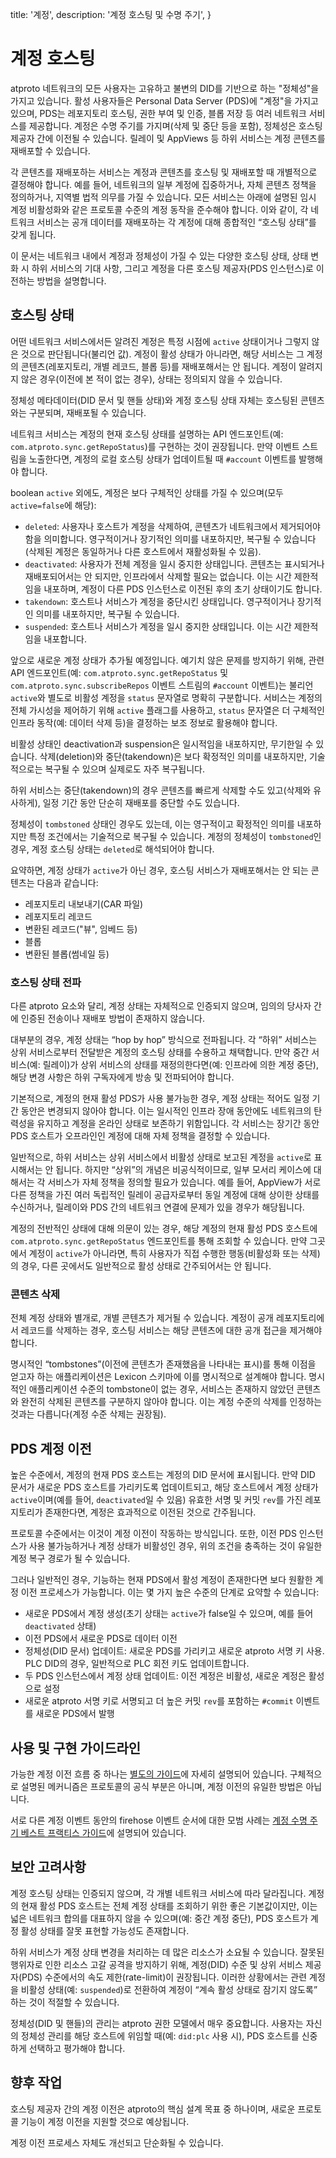   title: '계정',
  description: '계정 호스팅 및 수명 주기',
}

# 계정 호스팅

atproto 네트워크의 모든 사용자는 고유하고 불변의 DID를 기반으로 하는 "정체성"을 가지고 있습니다. 활성 사용자들은 Personal Data Server (PDS)에 "계정"을 가지고 있으며, PDS는 레포지토리 호스팅, 권한 부여 및 인증, 블롭 저장 등 여러 네트워크 서비스를 제공합니다. 계정은 수명 주기를 가지며(삭제 및 중단 등을 포함), 정체성은 호스팅 제공자 간에 이전될 수 있습니다. 릴레이 및 AppViews 등 하위 서비스는 계정 콘텐츠를 재배포할 수 있습니다.

각 콘텐츠를 재배포하는 서비스는 계정과 콘텐츠를 호스팅 및 재배포할 때 개별적으로 결정해야 합니다. 예를 들어, 네트워크의 일부 계정에 집중하거나, 자체 콘텐츠 정책을 정의하거나, 지역별 법적 의무를 가질 수 있습니다. 모든 서비스는 아래에 설명된 임시 계정 비활성화와 같은 프로토콜 수준의 계정 동작을 준수해야 합니다. 이와 같이, 각 네트워크 서비스는 공개 데이터를 재배포하는 각 계정에 대해 종합적인 “호스팅 상태”를 갖게 됩니다.

이 문서는 네트워크 내에서 계정과 정체성이 가질 수 있는 다양한 호스팅 상태, 상태 변화 시 하위 서비스의 기대 사항, 그리고 계정을 다른 호스팅 제공자(PDS 인스턴스)로 이전하는 방법을 설명합니다.

## 호스팅 상태

어떤 네트워크 서비스에서든 알려진 계정은 특정 시점에 `active` 상태이거나 그렇지 않은 것으로 판단됩니다(불리언 값). 계정이 활성 상태가 아니라면, 해당 서비스는 그 계정의 콘텐츠(레포지토리, 개별 레코드, 블롭 등)를 재배포해서는 안 됩니다. 계정이 알려지지 않은 경우(이전에 본 적이 없는 경우), 상태는 정의되지 않을 수 있습니다.

정체성 메타데이터(DID 문서 및 핸들 상태)와 계정 호스팅 상태 자체는 호스팅된 콘텐츠와는 구분되며, 재배포될 수 있습니다.

네트워크 서비스는 계정의 현재 호스팅 상태를 설명하는 API 엔드포인트(예: `com.atproto.sync.getRepoStatus`)를 구현하는 것이 권장됩니다. 만약 이벤트 스트림을 노출한다면, 계정의 로컬 호스팅 상태가 업데이트될 때 `#account` 이벤트를 발행해야 합니다.

boolean `active` 외에도, 계정은 보다 구체적인 상태를 가질 수 있으며(모두 `active=false`에 해당):

- `deleted`: 사용자나 호스트가 계정을 삭제하여, 콘텐츠가 네트워크에서 제거되어야 함을 의미합니다. 영구적이거나 장기적인 의미를 내포하지만, 복구될 수 있습니다(삭제된 계정은 동일하거나 다른 호스트에서 재활성화될 수 있음).
- `deactivated`: 사용자가 전체 계정을 일시 중지한 상태입니다. 콘텐츠는 표시되거나 재배포되어서는 안 되지만, 인프라에서 삭제할 필요는 없습니다. 이는 시간 제한적임을 내포하며, 계정이 다른 PDS 인스턴스로 이전된 후의 초기 상태이기도 합니다.
- `takendown`: 호스트나 서비스가 계정을 중단시킨 상태입니다. 영구적이거나 장기적인 의미를 내포하지만, 복구될 수 있습니다.
- `suspended`: 호스트나 서비스가 계정을 일시 중지한 상태입니다. 이는 시간 제한적임을 내포합니다.

앞으로 새로운 계정 상태가 추가될 예정입니다. 예기치 않은 문제를 방지하기 위해, 관련 API 엔드포인트(예: `com.atproto.sync.getRepoStatus` 및 `com.atproto.sync.subscribeRepos` 이벤트 스트림의 `#account` 이벤트)는 불리언 `active`와 별도로 비활성 계정을 `status` 문자열로 명확히 구분합니다. 서비스는 계정의 전체 가시성을 제어하기 위해 `active` 플래그를 사용하고, `status` 문자열은 더 구체적인 인프라 동작(예: 데이터 삭제 등)을 결정하는 보조 정보로 활용해야 합니다.

비활성 상태인 deactivation과 suspension은 일시적임을 내포하지만, 무기한일 수 있습니다. 삭제(deletion)와 중단(takendown)은 보다 확정적인 의미를 내포하지만, 기술적으로는 복구될 수 있으며 실제로도 자주 복구됩니다.

하위 서비스는 중단(takendown)의 경우 콘텐츠를 빠르게 삭제할 수도 있고(삭제와 유사하게), 일정 기간 동안 단순히 재배포를 중단할 수도 있습니다.

정체성이 `tombstoned` 상태인 경우도 있는데, 이는 영구적이고 확정적인 의미를 내포하지만 특정 조건에서는 기술적으로 복구될 수 있습니다. 계정의 정체성이 `tombstoned`인 경우, 계정 호스팅 상태는 `deleted`로 해석되어야 합니다.

요약하면, 계정 상태가 `active`가 아닌 경우, 호스팅 서비스가 재배포해서는 안 되는 콘텐츠는 다음과 같습니다:

- 레포지토리 내보내기(CAR 파일)
- 레포지토리 레코드
- 변환된 레코드("뷰", 임베드 등)
- 블롭
- 변환된 블롭(썸네일 등)

### 호스팅 상태 전파

다른 atproto 요소와 달리, 계정 상태는 자체적으로 인증되지 않으며, 임의의 당사자 간에 인증된 전송이나 재배포 방법이 존재하지 않습니다.

대부분의 경우, 계정 상태는 “hop by hop” 방식으로 전파됩니다. 각 “하위” 서비스는 상위 서비스로부터 전달받은 계정의 호스팅 상태를 수용하고 채택합니다. 만약 중간 서비스(예: 릴레이)가 상위 서비스의 상태를 재정의한다면(예: 인프라에 의한 계정 중단), 해당 변경 사항은 하위 구독자에게 방송 및 전파되어야 합니다.

기본적으로, 계정의 현재 활성 PDS가 사용 불가능한 경우, 계정 상태는 적어도 일정 기간 동안은 변경되지 않아야 합니다. 이는 일시적인 인프라 장애 동안에도 네트워크의 탄력성을 유지하고 계정을 온라인 상태로 보존하기 위함입니다. 각 서비스는 장기간 동안 PDS 호스트가 오프라인인 계정에 대해 자체 정책을 결정할 수 있습니다.

일반적으로, 하위 서비스는 상위 서비스에서 비활성 상태로 보고된 계정을 `active`로 표시해서는 안 됩니다. 하지만 “상위”의 개념은 비공식적이므로, 일부 모서리 케이스에 대해서는 각 서비스가 자체 정책을 정의할 필요가 있습니다. 예를 들어, AppView가 서로 다른 정책을 가진 여러 독립적인 릴레이 공급자로부터 동일 계정에 대해 상이한 상태를 수신하거나, 릴레이와 PDS 간의 네트워크 연결에 문제가 있을 경우가 해당됩니다.

계정의 전반적인 상태에 대해 의문이 있는 경우, 해당 계정의 현재 활성 PDS 호스트에 `com.atproto.sync.getRepoStatus` 엔드포인트를 통해 조회할 수 있습니다. 만약 그곳에서 계정이 `active`가 아니라면, 특히 사용자가 직접 수행한 행동(비활성화 또는 삭제)의 경우, 다른 곳에서도 일반적으로 활성 상태로 간주되어서는 안 됩니다.

### 콘텐츠 삭제

전체 계정 상태와 별개로, 개별 콘텐츠가 제거될 수 있습니다. 계정이 공개 레포지토리에서 레코드를 삭제하는 경우, 호스팅 서비스는 해당 콘텐츠에 대한 공개 접근을 제거해야 합니다.

명시적인 “tombstones”(이전에 콘텐츠가 존재했음을 나타내는 표시)를 통해 이점을 얻고자 하는 애플리케이션은 Lexicon 스키마에 이를 명시적으로 설계해야 합니다. 명시적인 애플리케이션 수준의 tombstone이 없는 경우, 서비스는 존재하지 않았던 콘텐츠와 완전히 삭제된 콘텐츠를 구분하지 않아야 합니다. 이는 계정 수준의 삭제를 인정하는 것과는 다릅니다(계정 수준 삭제는 권장됨).

## PDS 계정 이전

높은 수준에서, 계정의 현재 PDS 호스트는 계정의 DID 문서에 표시됩니다. 만약 DID 문서가 새로운 PDS 호스트를 가리키도록 업데이트되고, 해당 호스트에서 계정 상태가 `active`이며(예를 들어, `deactivated`일 수 있음) 유효한 서명 및 커밋 `rev`를 가진 레포지토리가 존재한다면, 계정은 효과적으로 이전된 것으로 간주됩니다.

프로토콜 수준에서는 이것이 계정 이전이 작동하는 방식입니다. 또한, 이전 PDS 인스턴스가 사용 불가능하거나 계정 상태가 비활성인 경우, 위의 조건을 충족하는 것이 유일한 계정 복구 경로가 될 수 있습니다.

그러나 일반적인 경우, 기능하는 현재 PDS에서 활성 계정이 존재한다면 보다 원활한 계정 이전 프로세스가 가능합니다. 이는 몇 가지 높은 수준의 단계로 요약할 수 있습니다:

- 새로운 PDS에서 계정 생성(초기 상태는 `active`가 false일 수 있으며, 예를 들어 `deactivated` 상태)
- 이전 PDS에서 새로운 PDS로 데이터 이전
- 정체성(DID 문서) 업데이트: 새로운 PDS를 가리키고 새로운 atproto 서명 키 사용. PLC DID의 경우, 일반적으로 PLC 회전 키도 업데이트합니다.
- 두 PDS 인스턴스에서 계정 상태 업데이트: 이전 계정은 비활성, 새로운 계정은 활성으로 설정
- 새로운 atproto 서명 키로 서명되고 더 높은 커밋 `rev`를 포함하는 `#commit` 이벤트를 새로운 PDS에서 발행

## 사용 및 구현 가이드라인

가능한 계정 이전 흐름 중 하나는 [별도의 가이드](/guides/account-migration)에 자세히 설명되어 있습니다. 구체적으로 설명된 메커니즘은 프로토콜의 공식 부분은 아니며, 계정 이전의 유일한 방법은 아닙니다.

서로 다른 계정 이벤트 동안의 firehose 이벤트 순서에 대한 모범 사례는 [계정 수명 주기 베스트 프랙티스 가이드](/guides/account-lifecycle)에 설명되어 있습니다.

## 보안 고려사항

계정 호스팅 상태는 인증되지 않으며, 각 개별 네트워크 서비스에 따라 달라집니다. 계정의 현재 활성 PDS 호스트는 전체 계정 상태를 조회하기 위한 좋은 기본값이지만, 이는 넓은 네트워크 합의를 대표하지 않을 수 있으며(예: 중간 계정 중단), PDS 호스트가 계정 활성 상태를 잘못 표현할 가능성도 존재합니다.

하위 서비스가 계정 상태 변경을 처리하는 데 많은 리소스가 소요될 수 있습니다. 잘못된 행위자로 인한 리소스 고갈 공격을 방지하기 위해, 계정(DID) 수준 및 상위 서비스 제공자(PDS) 수준에서의 속도 제한(rate-limit)이 권장됩니다. 이러한 상황에서는 관련 계정을 비활성 상태(예: `suspended`)로 전환하여 계정이 “계속 활성 상태로 잠기지 않도록” 하는 것이 적절할 수 있습니다.

정체성(DID 및 핸들)의 관리는 atproto 권한 모델에서 매우 중요합니다. 사용자는 자신의 정체성 관리를 해당 호스트에 위임할 때(예: `did:plc` 사용 시), PDS 호스트를 신중하게 선택하고 평가해야 합니다.

## 향후 작업

호스팅 제공자 간의 계정 이전은 atproto의 핵심 설계 목표 중 하나이며, 새로운 프로토콜 기능이 계정 이전을 지원할 것으로 예상됩니다.

계정 이전 프로세스 자체도 개선되고 단순화될 수 있습니다.
